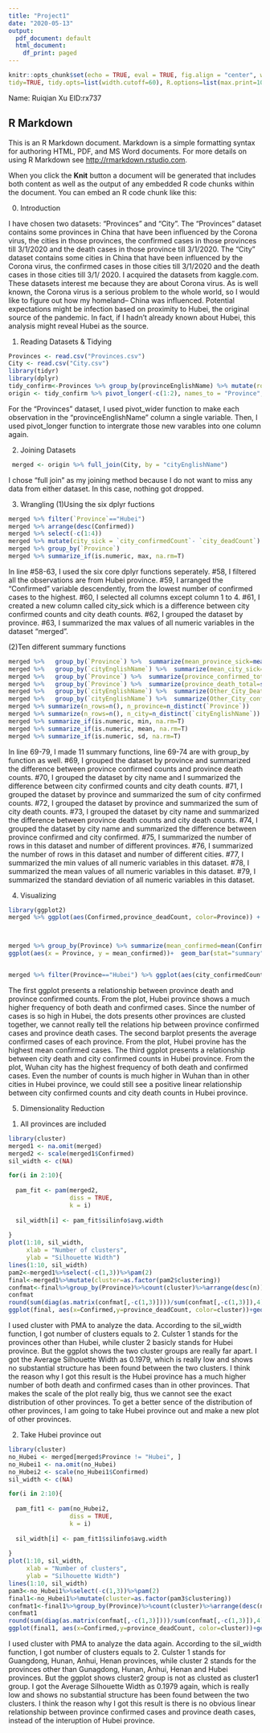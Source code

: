 ```yaml
---
title: "Project1"
date: "2020-05-13"
output:
  pdf_document: default
  html_document:
    df_print: paged
---
```


```r
knitr::opts_chunk$set(echo = TRUE, eval = TRUE, fig.align = "center", warning = F, message = F,
tidy=TRUE, tidy.opts=list(width.cutoff=60), R.options=list(max.print=100))

```
Name: Ruiqian Xu
EID:rx737

## R Markdown

This is an R Markdown document. Markdown is a simple formatting syntax for authoring HTML, PDF, and MS Word documents. For more details on using R Markdown see <http://rmarkdown.rstudio.com>.

When you click the **Knit** button a document will be generated that includes both content as well as the output of any embedded R code chunks within the document. You can embed an R code chunk like this:


0. Introduction


I have chosen two datasets: "Provinces" and "City". The "Provinces" dataset contains some provinces in China that have been influenced by the Corona virus, the cities in those provinces, the confirmed cases in those provinces till 3/1/2020 and the death cases in those province till 3/1/2020. The "City" dataset contains some cities in China that have been influenced by the Corona virus, the confirmed cases in those cities till 3/1/2020 and the death cases in those cities till 3/1/ 2020. 
I acquired the datasets from kaggle.com.
These datasets interest me because they are about Corona virus. As is well known, the Corona virus is a serious problem to the whole world, so I would like to figure out how my homeland-- China was influenced.
Potential expectations might be infection based on proximity to Hubei, the original source of the pandemic. In fact, if I hadn't already known about Hubei, this analysis might reveal Hubei as the source.

1. Reading Datasets & Tidying
```R
Provinces <- read.csv("Provinces.csv")
City <- read.csv("City.csv")
library(tidyr)
library(dplyr)
tidy_confirm<-Provinces %>% group_by(provinceEnglishName) %>% mutate(row=row_number()) %>% tidyr:: pivot_wider(names_from="provinceEnglishName", values_from ="province_confirmedCount") %>% select(-row) 
origin <- tidy_confirm %>% pivot_longer(-c(1:2), names_to = "Province", values_to = "Confirmed") %>% na.omit()


```
For the "Provinces" dataset, I used pivot_wider function to make each observation in the "provinceEnglishName" column a single variable. Then, I used pivot_longer function to intergrate those new varables into one column again.



2. Joining Datasets
```R
 merged <- origin %>% full_join(City, by = "cityEnglishName")

```
I chose "full join" as my joining method because I do not want to miss any data from either dataset. 
In this case, nothing got dropped.


3. Wrangling
(1)Using the six dplyr fuctions
```R
merged %>% filter(`Province`=="Hubei")
merged %>% arrange(desc(Confirmed))
merged %>% select(-c(1:4)) 
merged %>% mutate(city_sick = `city_confirmedCount`- `city_deadCount`)
merged %>% group_by(`Province`)
merged %>% summarize_if(is.numeric, max, na.rm=T)
```
In line #58-63, I used the six core dplyr functions seperately. #58, I filtered all the observations are from Hubei province. #59, I arranged the "Confirmed" variable descendently, from the lowest number of confirmed cases to the highest. #60, I selected all columns except column 1 to 4. #61, I created a new column called city_sick which is a difference between city confirmed counts and city death counts. #62, I grouped the dataset by province. #63, I summarized the max values of all numeric variables in the dataset "merged".

(2)Ten different summary functions
```R
merged %>%   group_by(`Province`) %>%  summarize(mean_province_sick=mean(Confirmed-province_deadCount))
merged %>%   group_by(`cityEnglishName`) %>%  summarize(mean_city_sick=mean(city_confirmedCount-city_deadCount,na.rm=T))
merged %>%   group_by(`Province`) %>%  summarize(province_confirmed_total=sum(city_confirmedCount,na.rm=T))
merged %>%   group_by(`Province`) %>%  summarize(province_death_total=sum(city_deadCount,na.rm=T))
merged %>%   group_by(`cityEnglishName`) %>%  summarize(Other_City_Death=province_deadCount-city_deadCount)
merged %>%   group_by(`cityEnglishName`) %>%  summarize(Other_City_confirmed=Confirmed-city_confirmedCount)
merged %>% summarize(n_rows=n(), n_province=n_distinct(`Province`))
merged %>% summarize(n_rows=n(), n_city=n_distinct(`cityEnglishName`))
merged %>% summarize_if(is.numeric, min, na.rm=T)
merged %>% summarize_if(is.numeric, mean, na.rm=T)
merged %>% summarize_if(is.numeric, sd, na.rm=T)
```
In line 69-79, I made 11 summary functions, line 69-74 are with group_by function as well. #69, I grouped the dataset by province and summarized the difference between province confirmed counts and province death counts. #70, I grouped the dataset by city name and I summarized the difference between city confirmed counts and city death counts. #71, I grouped the dataset by province and summarized the sum of city confirmed counts. #72, I grouped the dataset by province and summarized the sum of city death counts. #73, I grouped the dataset by city name and summarized the difference between province death counts and city death counts. #74, I grouped the dataset by city name and summarized the difference between province confirmed and city confirmed. #75, I summarized the number of rows in this dataset and number of different provinces. #76, I summarized the number of rows in this dataset and number of different cities. #77, I summarized the min values of all numeric variables in this dataset. #78, I summarized the mean values of all numeric variables in this dataset. #79, I summarized the standard deviation of all numeric variables in this dataset.


4. Visualizing
```R
library(ggplot2)
merged %>% ggplot(aes(Confirmed,province_deadCount, color=Province)) + geom_point()+scale_x_continuous(breaks=seq(0,70000,5000))+ scale_y_continuous(breaks=seq(0,3000,500)) + theme(axis.text.x = element_text(angle = 90)) + xlab("Province Confirmed Cases")+ ylab("Province Death Cases")+ggtitle("Province Death V.S. Confirmed Cases")



merged %>% group_by(Province) %>% summarize(mean_confirmed=mean(Confirmed,na.rm=T), sd_confirmed=sd(city_confirmedCount, na.rm=T),count_confirmed=n(),se_confirmed=(sd_confirmed/sqrt(n()))) %>%
ggplot(aes(x = Province, y = mean_confirmed))+  geom_bar(stat="summary",fun.y="mean") + geom_errorbar(aes(x=Province, y=mean_confirmed, ymin=mean_confirmed-se_confirmed, ymax=mean_confirmed+se_confirmed))+theme(axis.text.x = element_text(angle = 90))+ggtitle("Mean Confirmed Cases of Provinces") + ylab("Mean Confirmed Cases") + xlab("Province")


merged %>% filter(Province=="Hubei") %>% ggplot(aes(city_confirmedCount,city_deadCount, color=cityEnglishName)) + geom_point()+scale_x_continuous(breaks=seq(0,70000,5000))+ scale_y_continuous(breaks=seq(0,3000,500))+theme(axis.text.x = element_text(angle = 90))+ggtitle("City Death V.S. Confirmed Cases") + ylab("City Death Count") + xlab("City Confirmed Count")

```
The first ggplot presents a relationship between province death and province confirmed counts. From the plot, Hubei province shows a much higher frequency of both death and confirmed cases. Since the number of cases is so high in Hubei, the dots presents other provinces are clusted together, we cannot really tell the relations hip between province confirmed cases and province death cases. 
The second barplot presents the average confirmed cases of each province. From the plot, Hubei provine has the highest mean confirmed cases.
The third ggplot presents a relationship between city death and city confirmed counts in Hubei province. From the plot, Wuhan city has the highest frequency of both death and confirmed cases. Even the number of counts is much higher in Wuhan than in other cities in Hubei province, we could still see a positive linear relationship between city confirmed counts and city death counts in Hubei province.

5. Dimensionality Reduction 
(1) All provinces are included
```R
library(cluster)
merged1 <- na.omit(merged)
merged2 <- scale(merged1$Confirmed)
sil_width <- c(NA)

for(i in 2:10){
  
  pam_fit <- pam(merged2,
                 diss = TRUE,
                 k = i)
  
  sil_width[i] <- pam_fit$silinfo$avg.width
  
}
plot(1:10, sil_width,
     xlab = "Number of clusters",
     ylab = "Silhouette Width")
lines(1:10, sil_width)
pam2<-merged1%>%select(-c(1,3))%>%pam(2) 
final<-merged1%>%mutate(cluster=as.factor(pam2$clustering)) 
confmat<-final%>%group_by(Province)%>%count(cluster)%>%arrange(desc(n))%>%  pivot_wider(names_from="cluster",values_from="n",values_fill = list('n'=0)) 
confmat
round(sum(diag(as.matrix(confmat[,-c(1,3)])))/sum(confmat[,-c(1,3)]),4)
ggplot(final, aes(x=Confirmed,y=province_deadCount, color=cluster))+geom_point()+ggtitle("Province Death V.S. Confirmed") + ylab("Province Death Cases") + xlab("Province Comfirmed Cases")

```
I used cluster with PMA to analyze the data. According to the sil_width function, I got number of clusters equals to 2. Culster 1 stands for the provinces other than Hubei, while cluster 2 basicly stands for Hubei province. But the ggplot shows the two cluster groups are really far apart. I got the Average Silhouette Width as 0.1979, which is really low and shows no substantial structure has been found between the two clusters. I think the reason why I got this result is the Hubei province has a much higher number of both death and confirmed cases than in other provinces. That makes the scale of the plot really big, thus we cannot see the exact distribution of other provinces. To get a better sence of the distribution of other provinces, I am going to take Hubei province out and make a new plot of other provinces.

(2) Take Hubei province out

```R
library(cluster)
no_Hubei <- merged[merged$Province != "Hubei", ]
no_Hubei1 <- na.omit(no_Hubei)
no_Hubei2 <- scale(no_Hubei1$Confirmed)
sil_width <- c(NA)

for(i in 2:10){
  
  pam_fit1 <- pam(no_Hubei2,
                 diss = TRUE,
                 k = i)
  
  sil_width[i] <- pam_fit1$silinfo$avg.width
  
}
plot(1:10, sil_width,
     xlab = "Number of clusters",
     ylab = "Silhouette Width")
lines(1:10, sil_width)
pam3<-no_Hubei1%>%select(-c(1,3))%>%pam(2) 
final1<-no_Hubei1%>%mutate(cluster=as.factor(pam3$clustering)) 
confmat1<-final1%>%group_by(Province)%>%count(cluster)%>%arrange(desc(n))%>%  pivot_wider(names_from="cluster",values_from="n",values_fill = list('n'=0)) 
confmat1
round(sum(diag(as.matrix(confmat[,-c(1,3)])))/sum(confmat[,-c(1,3)]),4)
ggplot(final1, aes(x=Confirmed,y=province_deadCount, color=cluster))+geom_point()+ggtitle("Province Death V.S. Confirmed") + ylab("Province Death Cases") + xlab("Province Comfirmed Cases")
```
I used cluster with PMA to analyze the data again. According to the sil_width function, I got number of clusters equals to 2. Culster 1 stands for Guangdong, Hunan, Anhui, Henan provinces, while cluster 2 stands for the provinces other than Gunagdong, Hunan, Anhui, Henan and Hubei provinces. But the ggplot shows cluster2 group is not as clusted as cluster1 group. I got the Average Silhouette Width as 0.1979 again, which is really low and shows no substantial structure has been found between the two clusters. I think the reason why I got this result is there is no obvious linear relationship between province confirmed cases and province death cases, instead of the interuption of Hubei province.











